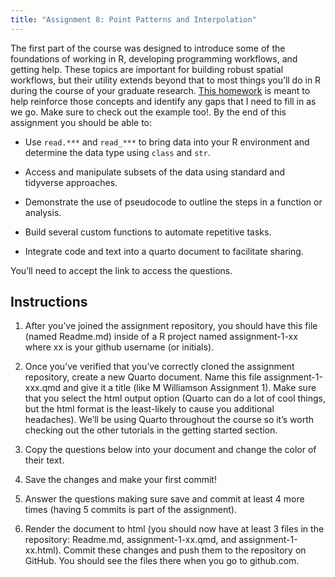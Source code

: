 ```yaml
---
title: "Assignment 8: Point Patterns and Interpolation"
---
```


The first part of the course was designed to introduce some of the foundations of working in R, developing programming workflows, and getting help. These topics are important for building robust spatial workflows, but their utility extends beyond that to most things you'll do in R during the course of your graduate research. [This homework](https://classroom.github.com/a/VQuj0UjY) is meant to help reinforce those concepts and identify any gaps that I need to fill in as we go. Make sure to check out the example too!. By the end of this assignment you should be able to:

* Use `read.***` and `read_***` to bring data into your R environment and determine the data type using `class` and `str`.

* Access and manipulate subsets of the data using standard and tidyverse approaches.

* Demonstrate the use of pseudocode to outline the steps in a function or analysis.

* Build several custom functions to automate repetitive tasks.

* Integrate code and text into a quarto document to facilitate sharing.

You'll need to accept the link to access the questions. 

## Instructions

1. After you've joined the assignment repository, you should have this file (named Readme.md) inside of a R project named assignment-1-xx where xx is your github username (or initials).

2. Once you've verified that you've correctly cloned the assignment repository, create a new Quarto document. Name this file assignment-1-xxx.qmd and give it a title (like M Williamson Assignment 1). Make sure that you select the html output option (Quarto can do a lot of cool things, but the html format is the least-likely to cause you additional headaches). We'll be using Quarto throughout the course so it's worth checking out the other tutorials in the getting started section.

3. Copy the questions below into your document and change the color of their text.

4. Save the changes and make your first commit!

5. Answer the questions making sure save and commit at least 4 more times (having 5 commits is part of the assignment).

6. Render the document to html (you should now have at least 3 files in the repository: Readme.md, assignment-1-xx.qmd, and assignment-1-xx.html). Commit these changes and push them to the repository on GitHub. You should see the files there when you go to github.com.